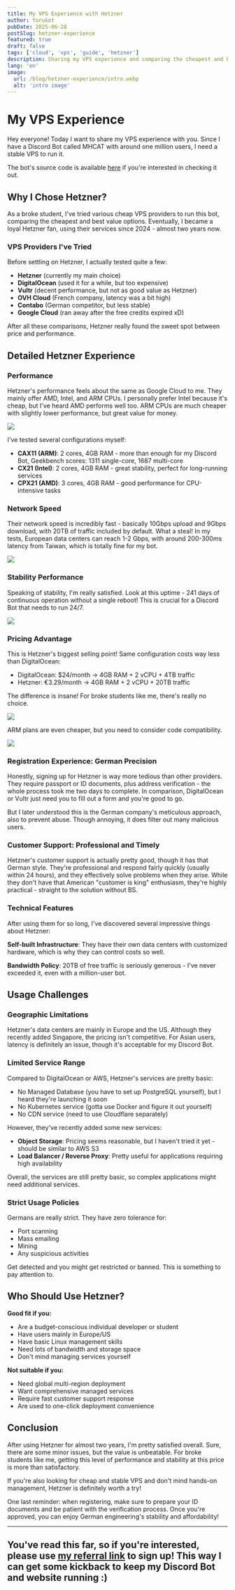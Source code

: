 ```yaml
---
title: My VPS Experience with Hetzner
author: Yorukot
pubDate: 2025-06-28
postSlug: hetzner-experience
featured: true
draft: false
tags: ['cloud', 'vps', 'guide', 'hetzner']
description: Sharing my VPS experience and comparing the cheapest and best value VPS options out there.
lang: 'en'
image:
  url: /blog/hetzner-experience/intro.webp
  alt: 'intro image'
---
```


# My VPS Experience

Hey everyone! Today I want to share my VPS experience with you. Since I have a Discord Bot called MHCAT with around one million users, I need a stable VPS to run it.

The bot's source code is available [here](https://github.com/Yorukot/old-MHCAT) if you're interested in checking it out.

## Why I Chose Hetzner?

As a broke student, I've tried various cheap VPS providers to run this bot, comparing the cheapest and best value options. Eventually, I became a loyal Hetzner fan, using their services since 2024 - almost two years now.

### VPS Providers I've Tried

Before settling on Hetzner, I actually tested quite a few:
- **Hetzner** (currently my main choice)
- **DigitalOcean** (used it for a while, but too expensive)
- **Vultr** (decent performance, but not as good value as Hetzner)
- **OVH Cloud** (French company, latency was a bit high)
- **Contabo** (German competitor, but less stable)
- **Google Cloud** (ran away after the free credits expired xD)

After all these comparisons, Hetzner really found the sweet spot between price and performance.

## Detailed Hetzner Experience

### Performance

Hetzner's performance feels about the same as Google Cloud to me. They mainly offer AMD, Intel, and ARM CPUs. I personally prefer Intel because it's cheap, but I've heard AMD performs well too. ARM CPUs are much cheaper with slightly lower performance, but great value for money.

![](/blog/hetzner-experience/hetzner-cpu-type.webp)

I've tested several configurations myself:
- **CAX11 (ARM)**: 2 cores, 4GB RAM - more than enough for my Discord Bot, Geekbench scores: 1311 single-core, 1687 multi-core
- **CX21 (Intel)**: 2 cores, 4GB RAM - great stability, perfect for long-running services
- **CPX21 (AMD)**: 3 cores, 4GB RAM - good performance for CPU-intensive tasks

### Network Speed

Their network speed is incredibly fast - basically 10Gbps upload and 9Gbps download, with 20TB of traffic included by default. What a steal! In my tests, European data centers can reach 1-2 Gbps, with around 200-300ms latency from Taiwan, which is totally fine for my bot.

![](/blog/hetzner-experience/network-speed.webp)

### Stability Performance

Speaking of stability, I'm really satisfied. Look at this uptime - 241 days of continuous operation without a single reboot! This is crucial for a Discord Bot that needs to run 24/7.

![](/blog/hetzner-experience/uptime.webp)

### Pricing Advantage

This is Hetzner's biggest selling point! Same configuration costs way less than DigitalOcean:
- DigitalOcean: $24/month → 4GB RAM + 2 vCPU + 4TB traffic
- Hetzner: €3.29/month → 4GB RAM + 2 vCPU + 20TB traffic

The difference is insane! For broke students like me, there's really no choice.

![](/blog/hetzner-experience/hetzner-amd-intel-price.webp)

ARM plans are even cheaper, but you need to consider code compatibility.

![](/blog/hetzner-experience/hetzner-arm-price.webp)

### Registration Experience: German Precision

Honestly, signing up for Hetzner is way more tedious than other providers. They require passport or ID documents, plus address verification - the whole process took me two days to complete. In comparison, DigitalOcean or Vultr just need you to fill out a form and you're good to go.

But I later understood this is the German company's meticulous approach, also to prevent abuse. Though annoying, it does filter out many malicious users.

### Customer Support: Professional and Timely

Hetzner's customer support is actually pretty good, though it has that German style. They're professional and respond fairly quickly (usually within 24 hours), and they effectively solve problems when they arise. While they don't have that American "customer is king" enthusiasm, they're highly practical - straight to the solution without BS.

### Technical Features

After using them for so long, I've discovered several impressive things about Hetzner:

**Self-built Infrastructure**: They have their own data centers with customized hardware, which is why they can control costs so well.

**Bandwidth Policy**: 20TB of free traffic is seriously generous - I've never exceeded it, even with a million-user bot.

## Usage Challenges

### Geographic Limitations

Hetzner's data centers are mainly in Europe and the US. Although they recently added Singapore, the pricing isn't competitive. For Asian users, latency is definitely an issue, though it's acceptable for my Discord Bot.

### Limited Service Range

Compared to DigitalOcean or AWS, Hetzner's services are pretty basic:
- No Managed Database (you have to set up PostgreSQL yourself), but I heard they're launching it soon
- No Kubernetes service (gotta use Docker and figure it out yourself)
- No CDN service (need to use Cloudflare separately)

However, they've recently added some new services:
- **Object Storage**: Pricing seems reasonable, but I haven't tried it yet - should be similar to AWS S3
- **Load Balancer / Reverse Proxy**: Pretty useful for applications requiring high availability

Overall, the services are still pretty basic, so complex applications might need additional services.

### Strict Usage Policies

Germans are really strict. They have zero tolerance for:
- Port scanning
- Mass emailing
- Mining
- Any suspicious activities

Get detected and you might get restricted or banned. This is something to pay attention to.

## Who Should Use Hetzner?

**Good fit if you:**
- Are a budget-conscious individual developer or student
- Have users mainly in Europe/US
- Have basic Linux management skills
- Need lots of bandwidth and storage space
- Don't mind managing services yourself

**Not suitable if you:**
- Need global multi-region deployment
- Want comprehensive managed services
- Require fast customer support response
- Are used to one-click deployment convenience

## Conclusion

After using Hetzner for almost two years, I'm pretty satisfied overall. Sure, there are some minor issues, but the value is unbeatable. For broke students like me, getting this level of performance and stability at this price is more than satisfactory.

If you're also looking for cheap and stable VPS and don't mind hands-on management, Hetzner is definitely worth a try!

One last reminder: when registering, make sure to prepare your ID documents and be patient with the verification process. Once you're approved, you can enjoy German engineering's stability and affordability!

---

## You've read this far, so if you're interested, please use [my referral link](https://hetzner.cloud/?ref=sNdQv6wHdiDR) to sign up! This way I can get some kickback to keep my Discord Bot and website running :)
